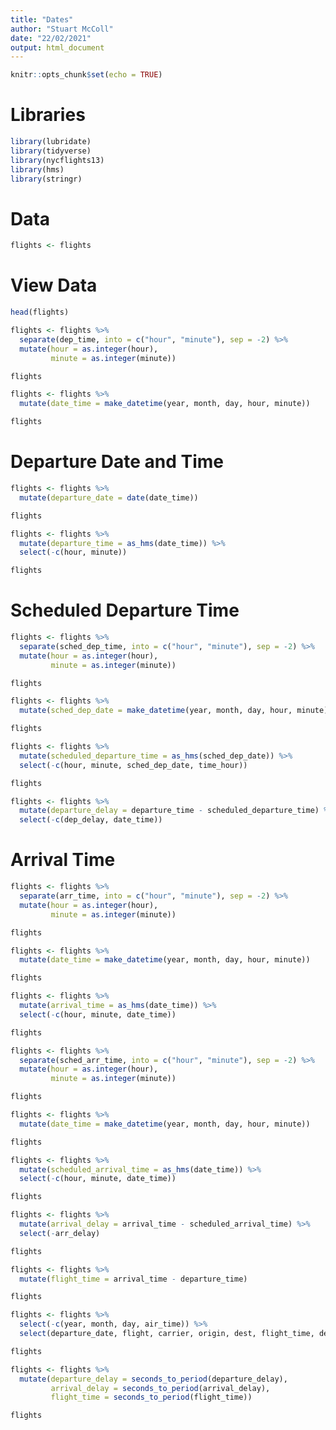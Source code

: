 ```yaml
---
title: "Dates"
author: "Stuart McColl"
date: "22/02/2021"
output: html_document
---
```


```r
knitr::opts_chunk$set(echo = TRUE)
```

# Libraries

```r

library(lubridate)
library(tidyverse)
library(nycflights13)
library(hms)
library(stringr)

```

# Data

```r

flights <- flights


```

# View Data

```r

head(flights)

```

```r

flights <- flights %>% 
  separate(dep_time, into = c("hour", "minute"), sep = -2) %>% 
  mutate(hour = as.integer(hour),
         minute = as.integer(minute))

flights

```

```r

flights <- flights %>% 
  mutate(date_time = make_datetime(year, month, day, hour, minute))

flights

```

# Departure Date and Time

```r

flights <- flights %>% 
  mutate(departure_date = date(date_time))

flights

```
```r

flights <- flights %>% 
  mutate(departure_time = as_hms(date_time)) %>% 
  select(-c(hour, minute))

flights

```

# Scheduled Departure Time

```r

flights <- flights %>% 
  separate(sched_dep_time, into = c("hour", "minute"), sep = -2) %>% 
  mutate(hour = as.integer(hour),
         minute = as.integer(minute))

flights

```

```r

flights <- flights %>% 
  mutate(sched_dep_date = make_datetime(year, month, day, hour, minute))

flights

```

```r

flights <- flights %>% 
  mutate(scheduled_departure_time = as_hms(sched_dep_date)) %>% 
  select(-c(hour, minute, sched_dep_date, time_hour))

flights

```

```r

flights <- flights %>% 
  mutate(departure_delay = departure_time - scheduled_departure_time) %>% 
  select(-c(dep_delay, date_time))

```

# Arrival Time

```r

flights <- flights %>% 
  separate(arr_time, into = c("hour", "minute"), sep = -2) %>% 
  mutate(hour = as.integer(hour),
         minute = as.integer(minute))

flights

```

```r

flights <- flights %>% 
  mutate(date_time = make_datetime(year, month, day, hour, minute))

flights

```

```r

flights <- flights %>% 
  mutate(arrival_time = as_hms(date_time)) %>% 
  select(-c(hour, minute, date_time))

flights

```

```r

flights <- flights %>% 
  separate(sched_arr_time, into = c("hour", "minute"), sep = -2) %>% 
  mutate(hour = as.integer(hour),
         minute = as.integer(minute))

flights

```

```r

flights <- flights %>% 
  mutate(date_time = make_datetime(year, month, day, hour, minute))

flights

```

```r

flights <- flights %>% 
  mutate(scheduled_arrival_time = as_hms(date_time)) %>% 
  select(-c(hour, minute, date_time))

flights

```

```r

flights <- flights %>% 
  mutate(arrival_delay = arrival_time - scheduled_arrival_time) %>% 
  select(-arr_delay)

flights

```

```r

flights <- flights %>% 
  mutate(flight_time = arrival_time - departure_time)

flights

```

```r

flights <- flights %>% 
  select(-c(year, month, day, air_time)) %>% 
  select(departure_date, flight, carrier, origin, dest, flight_time, departure_time, scheduled_departure_time, departure_delay, arrival_time, scheduled_arrival_time, arrival_delay)

flights

```

```r

flights <- flights %>% 
  mutate(departure_delay = seconds_to_period(departure_delay),
         arrival_delay = seconds_to_period(arrival_delay),
         flight_time = seconds_to_period(flight_time))

flights

```










